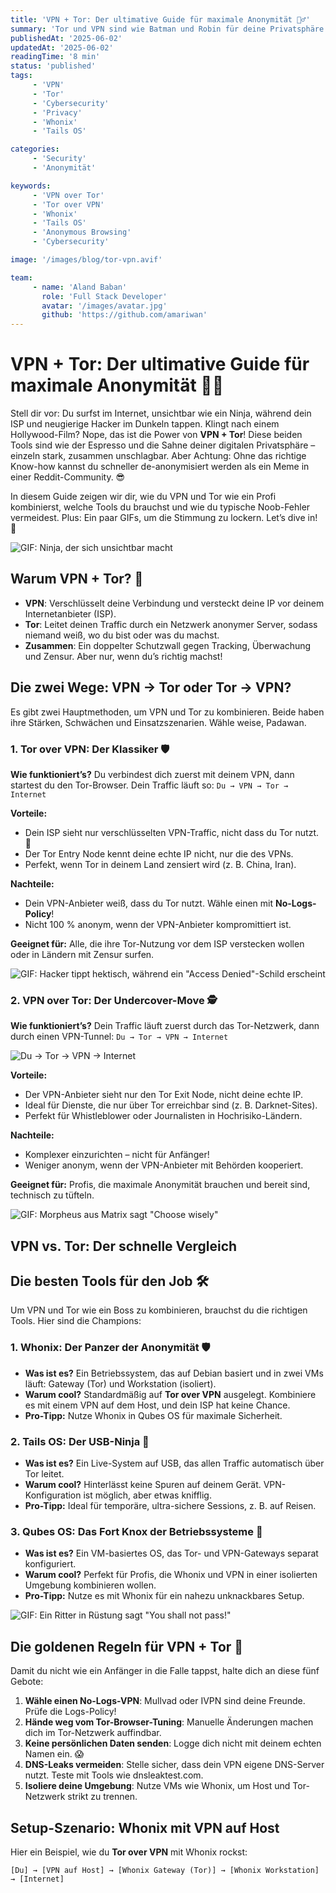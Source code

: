 ```yaml
---
title: 'VPN + Tor: Der ultimative Guide für maximale Anonymität 🕵️‍♂️'
summary: 'Tor und VPN sind wie Batman und Robin für deine Privatsphäre. Lerne, wie du sie sicher kombinierst, ohne in die Falle von Noobs zu tappen.'
publishedAt: '2025-06-02'
updatedAt: '2025-06-02'
readingTime: '8 min'
status: 'published'
tags:
     - 'VPN'
     - 'Tor'
     - 'Cybersecurity'
     - 'Privacy'
     - 'Whonix'
     - 'Tails OS'

categories:
     - 'Security'
     - 'Anonymität'

keywords:
     - 'VPN over Tor'
     - 'Tor over VPN'
     - 'Whonix'
     - 'Tails OS'
     - 'Anonymous Browsing'
     - 'Cybersecurity'

image: '/images/blog/tor-vpn.avif'

team:
     - name: 'Aland Baban'
       role: 'Full Stack Developer'
       avatar: '/images/avatar.jpg'
       github: 'https://github.com/amariwan'
---
```


# VPN + Tor: Der ultimative Guide für maximale Anonymität 🕵️‍♂️

Stell dir vor: Du surfst im Internet, unsichtbar wie ein Ninja, während dein ISP und neugierige Hacker im Dunkeln tappen. Klingt nach einem Hollywood-Film? Nope, das ist die Power von **VPN + Tor**! Diese beiden Tools sind wie der Espresso und die Sahne deiner digitalen Privatsphäre – einzeln stark,
zusammen unschlagbar. Aber Achtung: Ohne das richtige Know-how kannst du schneller de-anonymisiert werden als ein Meme in einer Reddit-Community. 😎

In diesem Guide zeigen wir dir, wie du VPN und Tor wie ein Profi kombinierst, welche Tools du brauchst und wie du typische Noob-Fehler vermeidest. Plus: Ein paar GIFs, um die Stimmung zu lockern. Let’s dive in! 🚀

![GIF: Ninja, der sich unsichtbar macht](/images/gifs/ninja-stealth.gif)

## Warum VPN + Tor? 🤔

-    **VPN**: Verschlüsselt deine Verbindung und versteckt deine IP vor deinem Internetanbieter (ISP).
-    **Tor**: Leitet deinen Traffic durch ein Netzwerk anonymer Server, sodass niemand weiß, wo du bist oder was du machst.
-    **Zusammen**: Ein doppelter Schutzwall gegen Tracking, Überwachung und Zensur. Aber nur, wenn du’s richtig machst!

## Die zwei Wege: VPN → Tor oder Tor → VPN?

Es gibt zwei Hauptmethoden, um VPN und Tor zu kombinieren. Beide haben ihre Stärken, Schwächen und Einsatzszenarien. Wähle weise, Padawan.

### 1. Tor over VPN: Der Klassiker 🛡️

**Wie funktioniert’s?** Du verbindest dich zuerst mit deinem VPN, dann startest du den Tor-Browser. Dein Traffic läuft so: `Du → VPN → Tor → Internet`

**Vorteile:**

-    Dein ISP sieht nur verschlüsselten VPN-Traffic, nicht dass du Tor nutzt. 🙈
-    Der Tor Entry Node kennt deine echte IP nicht, nur die des VPNs.
-    Perfekt, wenn Tor in deinem Land zensiert wird (z. B. China, Iran).

**Nachteile:**

-    Dein VPN-Anbieter weiß, dass du Tor nutzt. Wähle einen mit **No-Logs-Policy**!
-    Nicht 100 % anonym, wenn der VPN-Anbieter kompromittiert ist.

**Geeignet für:** Alle, die ihre Tor-Nutzung vor dem ISP verstecken wollen oder in Ländern mit Zensur surfen.

![GIF: Hacker tippt hektisch, während ein "Access Denied"-Schild erscheint](/images/gifs/hacker-denied.gif)

### 2. VPN over Tor: Der Undercover-Move 🕵️

**Wie funktioniert’s?** Dein Traffic läuft zuerst durch das Tor-Netzwerk, dann durch einen VPN-Tunnel: `Du → Tor → VPN → Internet`

![Du → Tor → VPN → Internet](/images/blog/Tor-over-vpn-scheme-new.jpg)

**Vorteile:**

-    Der VPN-Anbieter sieht nur den Tor Exit Node, nicht deine echte IP.
-    Ideal für Dienste, die nur über Tor erreichbar sind (z. B. Darknet-Sites).
-    Perfekt für Whistleblower oder Journalisten in Hochrisiko-Ländern.

**Nachteile:**

-    Komplexer einzurichten – nicht für Anfänger!
-    Weniger anonym, wenn der VPN-Anbieter mit Behörden kooperiert.

**Geeignet für:** Profis, die maximale Anonymität brauchen und bereit sind, technisch zu tüfteln.

![GIF: Morpheus aus Matrix sagt "Choose wisely"](/images/gifs/morpheus-choice.gif)

## VPN vs. Tor: Der schnelle Vergleich

<Table
	data={{
		headers: [
			{ key: 'feature', content: 'Feature' },
			{ key: 'vpn', content: 'VPN' },
			{ key: 'tor', content: 'Tor' },
			{ key: 'vpn_tor', content: 'VPN + Tor' },
		],
		rows: [
			['Anonymität', 'Mittel (IP verborgen)', 'Hoch (Traffic verschleiert)', 'Sehr hoch (doppelter Schutz)'],
			['Geschwindigkeit', 'Schnell', 'Langsam (mehrere Hops)', 'Mittel bis langsam'],
			['Einfachheit', 'Einfach', 'Mittel', 'Komplex'],
			['Zensurumgehung', 'Gut', 'Sehr gut', 'Exzellent'],
			['Kosten', 'Meist kostenpflichtig', 'Kostenlos', 'VPN-Kosten'],
		],
	}}
/>

## Die besten Tools für den Job 🛠️

Um VPN und Tor wie ein Boss zu kombinieren, brauchst du die richtigen Tools. Hier sind die Champions:

### 1. Whonix: Der Panzer der Anonymität 🛡️

-    **Was ist es?** Ein Betriebssystem, das auf Debian basiert und in zwei VMs läuft: Gateway (Tor) und Workstation (isoliert).
-    **Warum cool?** Standardmäßig auf **Tor over VPN** ausgelegt. Kombiniere es mit einem VPN auf dem Host, und dein ISP hat keine Chance.
-    **Pro-Tipp:** Nutze Whonix in Qubes OS für maximale Sicherheit.

### 2. Tails OS: Der USB-Ninja 🥷

-    **Was ist es?** Ein Live-System auf USB, das allen Traffic automatisch über Tor leitet.
-    **Warum cool?** Hinterlässt keine Spuren auf deinem Gerät. VPN-Konfiguration ist möglich, aber etwas knifflig.
-    **Pro-Tipp:** Ideal für temporäre, ultra-sichere Sessions, z. B. auf Reisen.

### 3. Qubes OS: Das Fort Knox der Betriebssysteme 🏰

-    **Was ist es?** Ein VM-basiertes OS, das Tor- und VPN-Gateways separat konfiguriert.
-    **Warum cool?** Perfekt für Profis, die Whonix und VPN in einer isolierten Umgebung kombinieren wollen.
-    **Pro-Tipp:** Nutze es mit Whonix für ein nahezu unknackbares Setup.

![GIF: Ein Ritter in Rüstung sagt "You shall not pass!"](/images/gifs/gandalf-shall-not-pass.gif)

## Die goldenen Regeln für VPN + Tor 🚨

Damit du nicht wie ein Anfänger in die Falle tappst, halte dich an diese fünf Gebote:

1. **Wähle einen No-Logs-VPN**: Mullvad oder IVPN sind deine Freunde. Prüfe die Logs-Policy!
2. **Hände weg vom Tor-Browser-Tuning**: Manuelle Änderungen machen dich im Tor-Netzwerk auffindbar.
3. **Keine persönlichen Daten senden**: Logge dich nicht mit deinem echten Namen ein. 😱
4. **DNS-Leaks vermeiden**: Stelle sicher, dass dein VPN eigene DNS-Server nutzt. Teste mit Tools wie dnsleaktest.com.
5. **Isoliere deine Umgebung**: Nutze VMs wie Whonix, um Host und Tor-Netzwerk strikt zu trennen.

## Setup-Szenario: Whonix mit VPN auf Host

Hier ein Beispiel, wie du **Tor over VPN** mit Whonix rockst:

```plaintext
[Du] → [VPN auf Host] → [Whonix Gateway (Tor)] → [Whonix Workstation] → [Internet]
```
